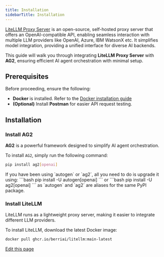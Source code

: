 ```yaml
---
title: Installation
sidebarTitle: Installation
---
```


[LiteLLM Proxy Server](https://docs.litellm.ai/docs/simple_proxy) is an open-source, self-hosted proxy server that offers an OpenAI-compatible API, enabling seamless interaction with multiple LLM providers like OpenAI, Azure, IBM WatsonX etc.
It simplifies model integration, providing a unified interface for diverse AI backends.

This guide will walk you through integrating **LiteLLM Proxy Server** with **AG2**, ensuring efficient AI agent orchestration with minimal setup.

## Prerequisites

Before proceeding, ensure the following:

- **Docker** is installed. Refer to the [Docker installation guide](https://docs.docker.com/get-docker/)
- **(Optional)** Install **Postman** for easier API request testing.

## Installation

### Install AG2

**AG2** is a powerful framework designed to simplify AI agent orchestration.

To install `AG2`, simply run the following command:
```bash
pip install ag2[openai]
```

<Tip>
If you have been using `autogen` or `ag2`, all you need to do is upgrade it using:
```bash
pip install -U autogen[openai]
```
or
```bash
pip install -U ag2[openai]
```
as `autogen` and `ag2` are aliases for the same PyPI package.
</Tip>

### Install LiteLLM
LiteLLM runs as a lightweight proxy server, making it easier to integrate different LLM providers.

To install LiteLLM, download the latest Docker image:

```bash
docker pull ghcr.io/berriai/litellm:main-latest
```

<div className="edit-url-container">
    <a className="edit-url" href="https://github.com/ag2ai/ag2/edit/main/website/docs/user-guide/models/litellm-proxy-server/installation.mdx" target='_blank'><Icon icon="pen" iconType="solid" size="13px"/> Edit this page</a>
</div>
